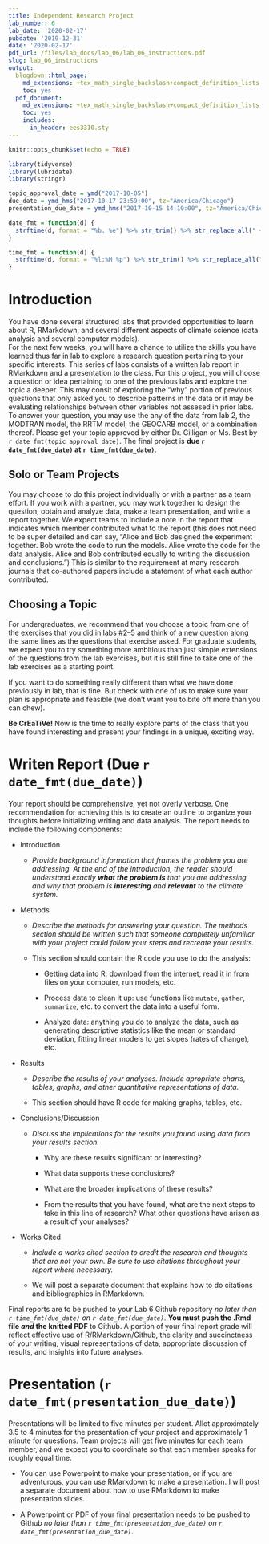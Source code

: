 ```yaml
---
title: Independent Research Project
lab_number: 6
lab_date: '2020-02-17'
pubdate: '2019-12-31'
date: '2020-02-17'
pdf_url: /files/lab_docs/lab_06/lab_06_instructions.pdf
slug: lab_06_instructions
output:
  blogdown::html_page:
    md_extensions: +tex_math_single_backslash+compact_definition_lists
    toc: yes
  pdf_document:
    md_extensions: +tex_math_single_backslash+compact_definition_lists
    toc: yes
    includes:
      in_header: ees3310.sty
---
```


```r
knitr::opts_chunk$set(echo = TRUE)

library(tidyverse)
library(lubridate)
library(stringr)

topic_approval_date = ymd("2017-10-05")
due_date = ymd_hms("2017-10-17 23:59:00", tz="America/Chicago")
presentation_due_date = ymd_hms("2017-10-15 14:10:00", tz="America/Chicago")

date_fmt = function(d) {
  strftime(d, format = "%b. %e") %>% str_trim() %>% str_replace_all(" +", " ")
}

time_fmt = function(d) {
  strftime(d, format = "%l:%M %p") %>% str_trim() %>% str_replace_all(" +", " ")
}
```

# Introduction

You have done several structured labs that provided opportunities to learn 
about R, RMarkdown, and several different aspects of climate science (data 
analysis and several computer models).  
For the next few weeks, you will have a chance to utilize the skills you have 
learned thus far in lab to explore a research question pertaining to your 
specific interests. 
This series of labs consists of a written lab report in RMarkdown and a 
presentation to the class. For this project, you will choose a question or idea 
pertaining to one of the previous labs and explore the topic a deeper. This may 
consit of exploring the "why" portion of previous questions that only asked you 
to describe patterns in the data or it may be evaluating relationships between 
other variables not assesed in prior labs. To answer your question, you may use 
the any of the data from lab 2, the MODTRAN model, the RRTM model, the GEOCARB 
model, or a combination thereof. Please get your topic approved by either 
Dr. Gilligan or Ms. Best by `r date_fmt(topic_approval_date)`. The final 
project is **due `r date_fmt(due_date)` at `r time_fmt(due_date)`**.

## Solo or Team Projects

You may choose to do this project individually or with a partner as a team 
effort. If you work with a partner, you may work together to design the 
question, obtain and analyze data, make a team presentation, and write a report
together. We expect teams to include a note in the report that indicates which
member contributed what to the report (this does not need to be super detailed
and can say, "Alice and Bob designed the experiment together. Bob wrote the
code to run the models. Alice wrote the code for the data analysis. 
Alice and Bob contributed equally to writing the discussion and conclusions.")
This is similar to the requirement at many research journals that 
co-authored papers include a statement of what each author contributed.

## Choosing a Topic

For undergraduates, we recommend that you choose a topic from one of the 
exercises that you did in labs #2--5 and think of a new question along the same 
lines as the questions that exercise asked.
For graduate students, we expect you to try something more ambitious than just 
simple extensions of the questions from the lab exercises, but it is still fine 
to take one of the lab exercises as a starting point.

If you want to do something really different than what we have done previously 
in lab, that is fine. But check with one of us to make sure your plan is 
appropriate and feasible (we don't want you to bite off more than you can chew).

**Be CrEaTiVe!** Now is the time to really explore parts of the class that you 
have found interesting and present your findings in a unique, exciting way. 

# Writen Report (Due `r date_fmt(due_date)`)

Your report should be comprehensive, yet not overly verbose. One recommendation 
for achieving this is to create an outline to organize your thoughts before 
initializing writing and data analysis. The report needs to include the 
following components:

* Introduction

    * _Provide background information that frames the problem you are 
      addressing. At the end of the introduction, the reader should understand 
      exactly **what the problem is** that you are addressing and why that 
      problem is **interesting** and **relevant** to the climate system._
    
* Methods

    * _Describe the methods for answering your question. The methods section 
      should be written such that someone completely unfamiliar with your 
      project could follow your steps and recreate your results._

    * This section should contain the R code you use to do the analysis:

        + Getting data into R: download from the internet, read it in from 
          files on your computer, run models, etc.

        + Process data to clean it up: use functions like `mutate`, `gather`, 
          `summarize`, etc. to convert the data into a useful form.

        + Analyze data: anything you do to analyze the data, such as generating 
          descriptive statistics like the mean or standard deviation, fitting 
          linear models to get slopes (rates of change), etc.

* Results

    * _Describe the results of your analyses. Include apropriate charts, 
      tables, graphs, and other quantitative representations of data._ 

    * This section should have R code for making graphs, tables, etc.

* Conclusions/Discussion

    * _Discuss the implications for the results you found using data from your 
      results section._
    
         * Why are these results significant or interesting? 
 
         * What data supports these conclusions? 
 
         * What are the broader implications of these results? 
 
         * From the results that you have found, what are the next steps to 
           take in this line of research? What other questions have arisen as a 
           result of your analyses?

* Works Cited

    * _Include a works cited section to credit the research and thoughts that 
      are not your own. Be sure to use citations throughout your report where 
      necessary._

    * We will post a separate document that explains how to do citations and 
      bibliographies in RMarkdown.

Final reports are to be pushed to your Lab 6 Github repository 
_no later than `r time_fmt(due_date)` on `r date_fmt(due_date)`_. 
**You must push the .Rmd file *and* the knitted PDF** to Github. 
A portion of your final report grade will reflect effective use of 
R/RMarkdown/Github, the clarity and succinctness of your writing, 
visual representations of data, appropriate discussion of results, 
and insights into future analyses. 

# Presentation (`r date_fmt(presentation_due_date)`)

Presentations will be limited to five minutes per student. Allot approximately 
3.5 to 4 minutes for the presentation of your project and 
approximately 1 minute for questions. 
Team projects will get five minutes for each team member, and we expect you to 
coordinate so that each member speaks for roughly equal time.

* You can use Powerpoint to make your presentation, or if you are adventurous, 
  you can use RMarkdown to make a presentation. I will post a separate document 
  about how to use RMarkdown to make presentation slides.

* A Powerpoint or PDF of your final presentation needs to be pushed to Github 
  _no later than `r time_fmt(presentation_due_date)` on 
  `r date_fmt(presentation_due_date)`_. 

